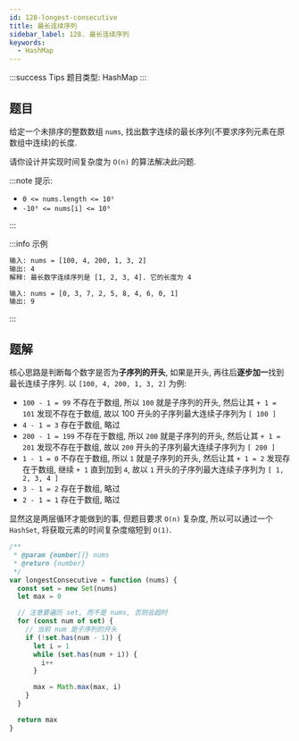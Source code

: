 ```yaml
---
id: 128-longest-consecutive
title: 最长连续序列
sidebar_label: 128. 最长连续序列
keywords:
  - HashMap
---
```


:::success Tips
题目类型: HashMap
:::

## 题目

给定一个未排序的整数数组 `nums`, 找出数字连续的最长序列(不要求序列元素在原数组中连续)的长度.

请你设计并实现时间复杂度为 `O(n)` 的算法解决此问题.

:::note 提示:

- `0 <= nums.length <= 10⁵`
- `-10⁹ <= nums[i] <= 10⁹`

:::

:::info 示例

```bash
输入: nums = [100, 4, 200, 1, 3, 2]
输出: 4
解释: 最长数字连续序列是 [1, 2, 3, 4]. 它的长度为 4
```

```bash
输入: nums = [0, 3, 7, 2, 5, 8, 4, 6, 0, 1]
输出: 9
```

:::

## 题解

核心思路是判断每个数字是否为**子序列的开头**, 如果是开头, 再往后**逐步加一**找到最长连续子序列. 以 `[100, 4, 200, 1, 3, 2]` 为例:

- `100 - 1 = 99` 不存在于数组, 所以 `100` 就是子序列的开头, 然后让其 `+ 1 = 101` 发现不存在于数组, 故以 100 开头的子序列最大连续子序列为 `[ 100 ]`
- `4 - 1 = 3` 存在于数组, 略过
- `200 - 1 = 199` 不存在于数组, 所以 `200` 就是子序列的开头, 然后让其 `+ 1 = 201` 发现不存在于数组, 故以 `200` 开头的子序列最大连续子序列为 `[ 200 ]`
- `1 - 1 = 0` 不存在于数组, 所以 `1` 就是子序列的开头, 然后让其 `+ 1 = 2` 发现存在于数组, 继续 `+ 1` 直到加到 `4`, 故以 `1` 开头的子序列最大连续子序列为 `[ 1, 2, 3, 4 ]`
- `3 - 1 = 2` 存在于数组, 略过
- `2 - 1 = 1` 存在于数组, 略过

显然这是两层循环才能做到的事, 但题目要求 `O(n)` 复杂度, 所以可以通过一个 `HashSet`, 将获取元素的时间复杂度缩短到 `O(1)`.

```ts
/**
 * @param {number[]} nums
 * @return {number}
 */
var longestConsecutive = function (nums) {
  const set = new Set(nums)
  let max = 0

  // 注意要遍历 set, 而不是 nums, 否则会超时
  for (const num of set) {
    // 当前 num 是子序列的开头
    if (!set.has(num - 1)) {
      let i = 1
      while (set.has(num + i)) {
        i++
      }

      max = Math.max(max, i)
    }
  }

  return max
}
```
